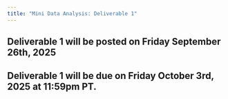 ```yaml
---
title: "Mini Data Analysis: Deliverable 1"
---
```


## Deliverable 1 will be posted on Friday September 26th, 2025
## Deliverable 1 will be due on Friday October 3rd, 2025 at 11:59pm PT.

